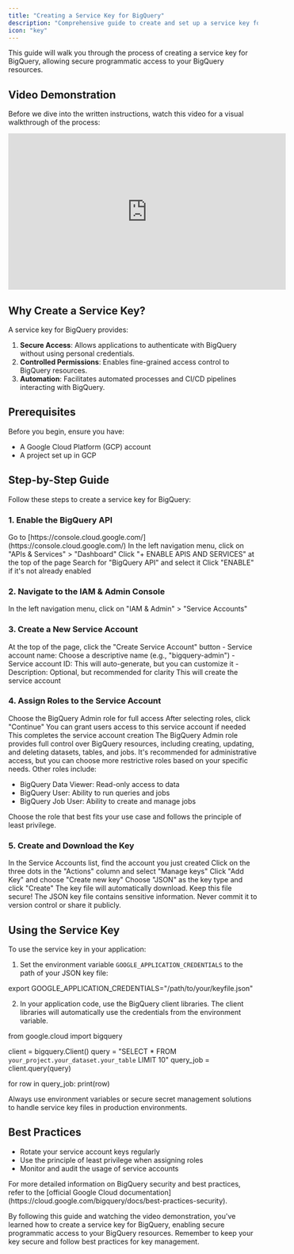 ```yaml
---
title: "Creating a Service Key for BigQuery"
description: "Comprehensive guide to create and set up a service key for BigQuery access, including API activation and role explanation"
icon: "key"
---
```


<Note>
    This guide will walk you through the process of creating a service key for
    BigQuery, allowing secure programmatic access to your BigQuery resources.
</Note>

## Video Demonstration

Before we dive into the written instructions, watch this video for a visual walkthrough of the process:

<iframe
    width="560"
    height="315"
    src="https://www.youtube.com/embed/2sBaIuogxFE"
    title="YouTube video player"
    frameborder="0"
    allow="accelerometer; autoplay; clipboard-write; encrypted-media; gyroscope; picture-in-picture"
    allowfullscreen
></iframe>

## Why Create a Service Key?

A service key for BigQuery provides:

1. **Secure Access**: Allows applications to authenticate with BigQuery without using personal credentials.
2. **Controlled Permissions**: Enables fine-grained access control to BigQuery resources.
3. **Automation**: Facilitates automated processes and CI/CD pipelines interacting with BigQuery.

## Prerequisites

Before you begin, ensure you have:

-   A Google Cloud Platform (GCP) account
-   A project set up in GCP

## Step-by-Step Guide

Follow these steps to create a service key for BigQuery:

### 1. Enable the BigQuery API

<Steps>
    <Step title="Open Google Cloud Console">
        Go to
        [https://console.cloud.google.com/](https://console.cloud.google.com/)
    </Step>
    <Step title="Navigate to APIs & Services">
        In the left navigation menu, click on "APIs & Services" > "Dashboard"
    </Step>
    <Step title="Enable BigQuery API">
        Click "+ ENABLE APIS AND SERVICES" at the top of the page Search for
        "BigQuery API" and select it Click "ENABLE" if it's not already enabled
    </Step>
</Steps>

### 2. Navigate to the IAM & Admin Console

<Steps>
    <Step title="Access IAM & Admin">
        In the left navigation menu, click on "IAM & Admin" > "Service Accounts"
    </Step>
</Steps>

### 3. Create a New Service Account

<Steps>
    <Step title="Click 'Create Service Account'">
        At the top of the page, click the "Create Service Account" button
    </Step>
    <Step title="Enter Service Account Details">
        - Service account name: Choose a descriptive name (e.g.,
        "bigquery-admin") - Service account ID: This will auto-generate, but you
        can customize it - Description: Optional, but recommended for clarity
    </Step>
    <Step title="Click 'Create and Continue'">
        This will create the service account
    </Step>
</Steps>

### 4. Assign Roles to the Service Account

<Steps>
    <Step title="Select Roles">
        Choose the BigQuery Admin role for full access
    </Step>
    <Step title="Click 'Continue'">
        After selecting roles, click "Continue"
    </Step>
    <Step title="Grant User Access (Optional)">
        You can grant users access to this service account if needed
    </Step>
    <Step title="Click 'Done'">
        This completes the service account creation
    </Step>
</Steps>

<Info>
  The BigQuery Admin role provides full control over BigQuery resources, including creating, updating, and deleting datasets, tables, and jobs. It's recommended for administrative access, but you can choose more restrictive roles based on your specific needs. Other roles include:

-   BigQuery Data Viewer: Read-only access to data
-   BigQuery User: Ability to run queries and jobs
-   BigQuery Job User: Ability to create and manage jobs

Choose the role that best fits your use case and follows the principle of least privilege.

</Info>

### 5. Create and Download the Key

<Steps>
    <Step title="Find Your Service Account">
        In the Service Accounts list, find the account you just created
    </Step>
    <Step title="Access Key Management">
        Click on the three dots in the "Actions" column and select "Manage keys"
    </Step>
    <Step title="Add Key">Click "Add Key" and choose "Create new key"</Step>
    <Step title="Select Key Type">
        Choose "JSON" as the key type and click "Create"
    </Step>
    <Step title="Save the Key">
        The key file will automatically download. Keep this file secure!
    </Step>
</Steps>

<Warning>
    The JSON key file contains sensitive information. Never commit it to version
    control or share it publicly.
</Warning>

## Using the Service Key

To use the service key in your application:

1. Set the environment variable `GOOGLE_APPLICATION_CREDENTIALS` to the path of your JSON key file:

<CodeBlock language="bash">
    export GOOGLE_APPLICATION_CREDENTIALS="/path/to/your/keyfile.json"
</CodeBlock>

2. In your application code, use the BigQuery client libraries. The client libraries will automatically use the credentials from the environment variable.

<CodeBlock language="python">
from google.cloud import bigquery

client = bigquery.Client()
query = "SELECT \* FROM `your_project.your_dataset.your_table` LIMIT 10"
query_job = client.query(query)

for row in query_job:
print(row)

</CodeBlock>

<Tip>
    Always use environment variables or secure secret management solutions to
    handle service key files in production environments.
</Tip>

## Best Practices

-   Rotate your service account keys regularly
-   Use the principle of least privilege when assigning roles
-   Monitor and audit the usage of service accounts

<Info>
    For more detailed information on BigQuery security and best practices, refer
    to the [official Google Cloud
    documentation](https://cloud.google.com/bigquery/docs/best-practices-security).
</Info>

By following this guide and watching the video demonstration, you've learned how to create a service key for BigQuery, enabling secure programmatic access to your BigQuery resources. Remember to keep your key secure and follow best practices for key management.
